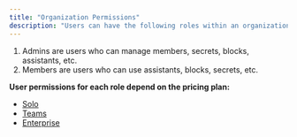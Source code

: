 ```yaml
---
title: "Organization Permissions"
description: "Users can have the following roles within an organization:"
---
```


1. Admins are users who can manage members, secrets, blocks, assistants, etc.
2. Members are users who can use assistants, blocks, secrets, etc.

**User permissions for each role depend on the pricing plan:**

* [Solo](/hub/governance/pricing#solo)
* [Teams](/hub/governance/pricing#teams)
* [Enterprise](/hub/governance/pricing#enterprise)

